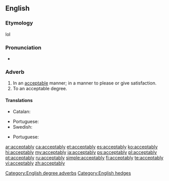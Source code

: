 ==English==

===Etymology===
{{suffix|acceptable|ly|lang=en}}lol

===Pronunciation===
* {{a|US}} {{IPA|/æk.ˈsɛp.tə.bli/|lang=en}}

===Adverb===
{{en-adv}}

# In an [[acceptable]] manner; in a manner to please or give satisfaction.
# To an acceptable degree.

====Translations====
{{trans-top|in an acceptable manner}}
* Catalan: {{t+|ca|acceptablement}}
{{trans-mid}}
* Portuguese: {{t|pt|aceitavelmente}}
* Swedish: {{t+|sv|acceptabelt}}
{{trans-bottom}}
{{trans-top|to an acceptable degree}}
{{trans-mid}}
* Portuguese: {{t|pt|aceitavelmente}}
{{trans-bottom}}

[[Category:English degree adverbs]]
[[Category:English hedges]]

[[ar:acceptably]]
[[ca:acceptably]]
[[et:acceptably]]
[[es:acceptably]]
[[ko:acceptably]]
[[hi:acceptably]]
[[my:acceptably]]
[[ja:acceptably]]
[[ps:acceptably]]
[[pl:acceptably]]
[[pt:acceptably]]
[[ru:acceptably]]
[[simple:acceptably]]
[[fi:acceptably]]
[[te:acceptably]]
[[vi:acceptably]]
[[zh:acceptably]]